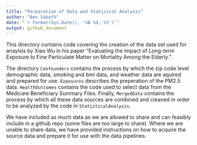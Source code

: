 ```yaml
---
title: "Perparation of Data and Statisical Analysis"
author: "Ben Sabath"
date: "`r format(Sys.Date(), '%B %d, %Y')`"
output: github_document
---
```


This directory contains code covering the creation of the data set used for anaylsis by Xiao Wu
in his paper "Evaluating the Impact of Long-term Exposure to Fine Particulate Matter on Mortality Among the Elderly.".

The directory `Confounders` contains the process by which the zip code level demographic data, smoking and bmi data, and weather data are aquired and prepared for use. `Exposures` describes the preperation of the PM2.5 data. `HealthOutcomes` contains the code used to select data from the Medicare Beneficiary Summary Files. Finally, `MergedData` contains the process by which all these data sources are combined and cleaned in order to be analyzed by the code in `StatisticalAnalysis`.

We have included as much data as we are allowed to share and can feasibly include in a github repo (some files are too large to share). Where we are unable to share data, we have provided instructions on how to acquire the source data and prepare it for use with the data pipelines.